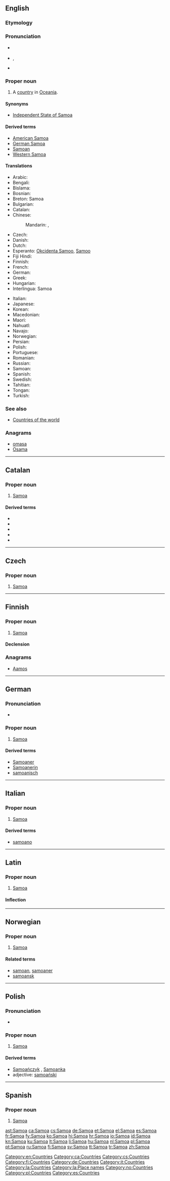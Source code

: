 {{also|samoa|Samóa|Sāmoa|Sàmóà}}
==English==
{{wikipedia}}

===Etymology===
{{etyl|sm}} {{term|Sāmoa|lang=sm}}

===Pronunciation===
* {{a|UK}} {{IPA|/səˈməʊ.ə/}}
* {{a|US}} {{enPR|sə-mō'ə}}, {{IPA|/səˈmoʊ.ə/}}
* {{audio|en-us-Samoa.ogg|Audio (US)}}

===Proper noun===
{{en-proper noun}}

# A [[country]] in [[Oceania]].

====Synonyms====
* [[Independent State of Samoa]] {{qualifier|officially}}

====Derived terms====
* [[American Samoa]]
* [[German Samoa]]
* [[Samoan]]
* [[Western Samoa]]

====Translations====
{{trans-top|Independent State of Samoa}}
* Arabic: {{t|ar|ساموا|f|tr=samuua}}
* Bengali: {{t-|bn|সামোয়া}}
* Bislama: {{t|bi|Samoa}}
* Bosnian: {{t-|bs|Samoa|f}}
* Breton: Samoa
* Bulgarian: {{t-|bg|Самоа}}
* Catalan: {{t-|ca|Samoa|f}}
* Chinese:
*: Mandarin: {{t|cmn|薩摩亞|sc=Hani}}, {{t|cmn|萨摩亚|tr=Sàmóyǎ|sc=Hani}}
* Czech: {{t-|cs|Samoa}}
* Danish: {{t-|da|Samoa}}
* Dutch: {{t+|nl|Samoa}}
* Esperanto: [[Okcidenta Samoo]], [[Samoo]]
* Fiji Hindi: {{tø|hif|Samoa}}
* Finnish: {{t+|fi|Samoa}}
* French: {{t+|fr|Samoa}}
* German: {{t+|de|Samoa}}
* Greek: {{t+|el|Σαμόα|f|tr=Samóa}}
* Hungarian: {{t+|hu|Szamoa}}
* Interlingua: Samoa
{{trans-mid}}
* Italian: {{t-|it|Samoa}}
* Japanese: {{t|ja|サモア|tr=Samoa}}
* Korean: {{t|ko|사모아|tr=Samoa}}
* Macedonian: {{t-|mk|Самоа|f|tr=Samóa}}
* Maori: {{t|mi|Hāmoa ki te Uru}}
* Nahuatl: {{t|nah|Samoa}}
* Navajo: {{tø|nv|Samóa}}
* Norwegian: {{t-|no|Samoa}}
* Persian: {{t|fa|ساموآ|tr=Sâmoâ|sc=fa-Arab}}
* Polish: {{l|pl|Samoa}} {{n}}
* Portuguese: {{t+|pt|Samoa}}
* Romanian: {{t-|ro|Samoa|f}}
* Russian: {{t-|ru|Самоа|f|n|tr=Samóa}} {{indeclinable}}
* Samoan: {{t|sm|Sāmoa}}
* Spanish: {{t+|es|Samoa}}
* Swedish: {{t+|sv|Samoa}}
* Tahitian: {{tø|ty|Hāmoa}}
* Tongan: {{t|to|Haʻamoa}}
* Turkish: {{t|tr|Samoa}}
{{trans-bottom}}

===See also===
* [[Appendix:Countries of the world|Countries of the world]]

===Anagrams===
* [[omasa#English|omasa]]
* [[Osama#English|Osama]]

[[Category:en:Countries]]

----

==Catalan==

===Proper noun===
{{ca-proper noun|m}}

# [[#English|Samoa]]

====Derived terms====
* {{l|ca|illes Samoa|gloss=Samoan Islands}}
* {{l|ca|samoà|gloss=Samoan}}
* {{l|ca|Samoa Alemanya|gloss=German Samoa}}
* {{l|ca|Samoa Nord-americana|gloss=American Samoa}}
* {{l|ca|Samoa Occidental|gloss=Western Samoa}}

[[Category:ca:Countries]]

----

==Czech==

===Proper noun===
{{cs-proper noun|g=}}

# [[#English|Samoa]]

[[Category:cs:Countries]]

----

==Finnish==

===Proper noun===
{{fi-proper noun}}

# [[#English|Samoa]]

====Declension====
{{fi-decl-koira|Samo|nopl=1}}

===Anagrams===
* [[Aamos#Finnish|Aamos]]

[[Category:fi:Countries]]

----

==German==
{{wikipedia|lang=de}}

===Pronunciation===
* {{audio|De-at-Samoa.ogg|Audio (Austria)}}

===Proper noun===
{{head|de|proper noun|g=n}}

# [[#English|Samoa]]

====Derived terms====
* [[Samoaner]]
* [[Samoanerin]]
* [[samoanisch]]

[[Category:de:Countries]]

----

==Italian==

===Proper noun===
{{it-proper noun|g=f}}

# [[#English|Samoa]]

====Derived terms====
* [[samoano]]

[[Category:it:Countries]]

----

==Latin==
{{wikipedia|lang=la}}

===Proper noun===
{{la-proper noun|Samoa|Samoae|Samoae|f|first}}

# [[#English|Samoa]]

====Inflection====
{{la-decl-1st-loc|Samo}}

[[Category:la:Countries]]
[[Category:la:Place names]]

----

==Norwegian==

===Proper noun===
{{head|no|proper noun}}

# [[#English|Samoa]]

====Related terms====
* [[samoan]], [[samoaner]]
* [[samoansk]]

[[Category:no:Countries]]

----

==Polish==

===Pronunciation===
* {{IPA|/saˈmɔa/|lang=pl}}

===Proper noun===
{{head|pl|proper noun|g=n}}

# [[#English|Samoa]]

====Derived terms====
* [[Samoańczyk]] {{m}}, [[Samoanka]] {{f}}
* adjective: [[samoański]]

[[Category:pl:Countries]]

----

==Spanish==
{{wikipedia|lang=es}}

===Proper noun===
{{es-proper noun}}

# [[#English|Samoa]]

[[Category:es:Countries]]

[[ast:Samoa]]
[[ca:Samoa]]
[[cs:Samoa]]
[[de:Samoa]]
[[et:Samoa]]
[[el:Samoa]]
[[es:Samoa]]
[[fr:Samoa]]
[[fy:Samoa]]
[[ko:Samoa]]
[[hi:Samoa]]
[[hr:Samoa]]
[[io:Samoa]]
[[id:Samoa]]
[[kn:Samoa]]
[[ku:Samoa]]
[[lt:Samoa]]
[[li:Samoa]]
[[hu:Samoa]]
[[nl:Samoa]]
[[pl:Samoa]]
[[pt:Samoa]]
[[ru:Samoa]]
[[fi:Samoa]]
[[sv:Samoa]]
[[tt:Samoa]]
[[tr:Samoa]]
[[zh:Samoa]]